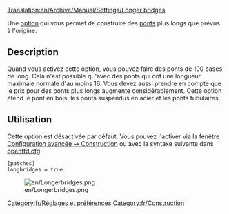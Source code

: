 [[Translation:en/Archive/Manual/Settings/Longer bridges]]


[[Category:fr/Réglages et préférences]]
[[Category:fr/Construction]]

Une [[fr/Archive/Manual/Settings/Options avancées|option]] qui vous permet de construire des [[fr/Manual/Ponts|ponts]] plus longs que prévus à l'origine.

== Description ==
Quand vous activez cette option, vous pouvez faire des ponts de 100 cases de long. Cela n'est possible qu'avec des ponts qui ont une longueur maximale normale d'au moins 16. Vous devez aussi prendre en compte que le prix pour des ponts plus longs augmente considérablement. Cette option étend le pont en bois, les ponts suspendus en acier et les ponts tubulaires.

== Utilisation ==
Cette option est désactivée par défaut. Vous pouvez l'activer via la fenêtre [[fr/Archive/Manual/Settings/Options avancées/Construction#autoriser-la-construction-de-ponts-tres-longs|Configuration avancée -> Construction]] ou avec la syntaxe suivante dans [[fr/Archive/Manual/Settings/Openttd.cfg|openttd.cfg]]:

 [patches]
 longbridges = true

[[File:en/Longerbridges.png|center]]